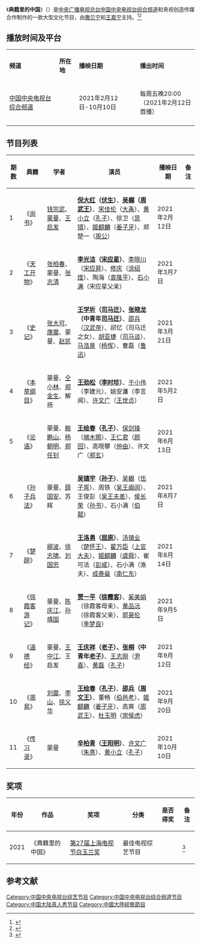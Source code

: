 {{noteTA
|T=zh:典籍里的中国;zh-cn:典籍里的中国;zh-tw:典籍裡的中國;zh-hk:典籍裏的中國;zh-mo:典籍裏的中國
|1=zh-hans:里;zh-tw:裡;zh-hk:裏;
}}

{{电视节目信息框
| 名称     = 典籍里的中国
| 英文名称 = ''{{lang|en|China in Classics}}''
| 图片     = 
| 图说     = 
| 分类     = 文化节目
| 原创者   = 
| 导演     = 
| 监制     = 
| 出品人   = [[慎海雄|慎海雄]]
| 编剧     = 
| 制作人   = 
| 摄影     = 
| 主持     = [[撒贝宁|撒贝宁]]、[[王嘉宁|王嘉宁]]
| 评委     = 
| 旁白     = 
| 主题曲   = 
| 片尾曲   = 
| 插曲     = 
| 地区     = {{CHNML}}
| 语言     = 普通话
| 集数     = 
| 每集长   = 约120分钟
| 制作公司 = [[中国中央电视台综合频道|中国中央电视台综合频道]]<br>央视创造传媒有限公司
| 首播地区 = {{CHNML}}
| 电视网   = [[中国中央电视台综合频道|中国中央电视台综合频道]]
| 开始     = {{Start date|2021|2|12}}
| 结束     = {{end date|2021|10|10}}
| 先于     = 
| 后于     = 
| 相关剧集 = 
| 官方网站 = 
| 季数     = 
}}
《'''典籍里的中国'''》（{{lang-en|''China in Classics''}}）是[[中央广播电视总台|中央广播电视总台]][[中国中央电视台综合频道|中国中央电视台综合频道]]和央视创造传媒合作制作的一款大型文化节目，由[[撒贝宁|撒贝宁]]和[[王嘉宁|王嘉宁]]主持。<ref>{{cite news |author1=王法 |title=从经典中感悟中国精神 《典籍里的中国》引发现象级传播 |url=https://finance.sina.com.cn/tech/2021-02-14/doc-ikftpnny6782555.shtml |accessdate=2021-02-14 |work=新浪 |date=2021-02-14}}</ref><ref>{{cite news |author1=李茗伊 |title=典籍里的中国 沉寂千年，上古典籍《尚书》终于现世！ |url=https://finance.sina.com.cn/tech/2021-02-13/doc-ikftpnny6572422.shtml |accessdate=2021-02-14 |work=新浪 |date=2021-02-13}}</ref>

== 播放时间及平台 ==
{|class="wikitable" style="text-align:center"
|- style="background:cornflowerblue; color:white" 
|'''频道'''||'''所在地'''||'''播映日期'''||'''播出时间'''
|- 
| [[中国中央电视台综合频道|中国中央电视台综合频道]]|| {{CHNMLD}} || 2021年2月12日-10月10日 || 每周五晚20:00<br>（2021年2月12日首播）
|-
|}

==节目列表==
{| class="wikitable"
|-
! 期数 !! 典籍 !! 学者 !! 演员 !! 播映日期!! 备注
|-
| 1 || 《[[尚书_(书)|尚书]]》 || [[钱宗武|钱宗武]]、[[蒙曼|蒙曼]]、[[王启发|王启发]] || '''[[倪大红|倪大红]]（[[伏生|伏生]]）'''、'''[[吳樾_(演員)|吴樾]]（[[周武王|周武王]]）'''、[[宋佳伦|宋佳伦]]（[[大禹|大禹]]）、[[黄小立|黄小立]]（[[孔子|孔子]]）、徐卫（[[晁错|晁错]]）、[[姬麒麟|姬麒麟]]（[[太公望|姜子牙]]）、郑楚一（[[周公|周公]]） || 2021年2月12日||
|-
| 2 || 《[[天工开物|天工开物]]》 || [[张柏春|张柏春]]、蒙曼、[[张志清_(中国图书馆学家)|张志清]] || '''[[李光洁|李光洁]]（[[宋应星|宋应星]]）'''、[[李晓川|李晓川]]（[[宋应昇|宋应昇]]）、[[修庆|修庆]]（[[涂绍煃|涂绍煃]]）、陶海（[[袁隆平|袁隆平]]）、[[石小满|石小满]]（宋应星父亲） || 2021年3月7日||
|-
| 3 || 《[[史记|史记]]》 ||[[张大可|张大可]]、[[康震|康震]]、蒙曼、[[赵凯|赵凯]] || '''[[王学圻|王学圻]]（[[司马迁|司马迁]]）、[[张晓龙|张晓龙]]（中青年[[司马迁|司马迁]]）'''、[[邵兵|邵兵]]（[[汉武帝|汉武帝]]）、祁忆（司马迁之女）、[[胡亚捷|胡亚捷]]（[[司马谈|司马谈]]）、[[马浩景|马浩景]]（[[杨恽|杨恽]]）、曹磊（[[鲁迅|鲁迅]]） || 2021年3月21日||
|-
| 4 || 《[[本草纲目|本草纲目]]》 || 蒙曼、[[仝小林|仝小林]]、[[郑金生|郑金生]]、解扬 || '''[[王劲松_(江苏)|王劲松]]（[[李时珍|李时珍]]）'''、[[于小伟|于小伟]]（李建元）、姚安濂（李言闻）、[[许文广|许文广]]（[[王世贞|王世贞]]） || 2021年5月2日 ||
|-
| 5 || 《[[论语|论语]]》 || 蒙曼、[[鲍鹏山|鲍鹏山]]、[[杨朝明|杨朝明]]、[[郑任钊|郑任钊]] || '''[[王绘春|王绘春]]（[[孔子|孔子]]）'''、[[保剑锋|保剑锋]]（[[子贡|端木赐]]）、[[王仁君|王仁君]]（[[颜回|颜回]]）、高晓攀（[[仲由|仲由]]）、许文广（[[郑玄|郑玄]]） || 2021年6月13日 ||
|-
| 6 || 《[[孙子兵法|孙子兵法]]》 || 蒙曼、[[薛国安|薛国安]]、苏辉 || '''[[吴镇宇|吴镇宇]]（[[孙武|孙子]]）'''、[[吴樾|吴樾]]（[[伍子胥|伍子胥]]）、周铁（[[吴王阖闾|吴王阖闾]]）、王俊彭（[[吴王夫差|吴王夫差]]）、[[侯长荣|侯长荣]]（[[孙书|孙书]]）、石小满（[[伯嚭|伯嚭]]） || 2021年8月7日 ||
|-
|7|| 《[[楚辞|楚辞]]》|| [[郦波|郦波]]、[[徐志啸|徐志啸]]、[[刘国忠|刘国忠]]|| '''[[王洛勇|王洛勇]]（[[屈原|屈原]]）'''、[[湯鎮業|汤镇业]]（[[楚懷王|楚怀王]]）、[[翟万臣|翟万臣]]（[[上官大夫|上官大夫]]）、[[姬麒麟|姬麒麟]]（[[舜|虞舜]]）、崔可法（[[彭咸|彭咸]]）、石小满（渔夫）、[[成泰燊|成泰燊]]（[[南仁东|南仁东]]）|| 2021年8月14日 ||
|-
|8|| 《[[徐霞客游记|徐霞客游记]]》|| 蒙曼、[[陈庆江|陈庆江]]、[[孙靖国|孙靖国]]|| '''[[贾一平|贾一平]]（[[徐霞客|徐霞客]]）'''、[[奚美娟|奚美娟]]（徐霞客母亲）、[[黄品沅|黄品沅]]（徐霞客父亲）、[[郭昊伦|郭昊伦]]（[[季梦良|季梦良]]）|| 2021年9月5日 ||
|-
|9|| 《[[道德经|道德经]]》|| 蒙曼、[[王中江|王中江]]、王启发|| '''[[王庆祥|王庆祥]]（[[老子|老子]]）、[[张桐_(演员)|张桐]]（中青年[[老子|老子]]）'''、[[王志刚_(演员)|王志刚]]（[[尹喜|尹喜]]）、[[黄磊|黄磊]]（[[孔子|孔子]]）|| 2021年9月12日 ||
|-
|10|| 《[[周易|周易]]》|| [[刘震|刘震]]、[[李山|李山]]、[[徐义华|徐义华]]|| '''[[王绘春|王绘春]]（[[孔子|孔子]]）'''、'''[[邵兵|邵兵]]（[[周文王|周文王]]）'''、董畅（[[伯邑考|伯邑考]]）、[[姬麒麟|姬麒麟]]（[[太公望|姜子牙]]）、高爽（[[周武王|周武王]]）、[[杜玉明|杜玉明]]（[[崇侯虎|崇侯虎]]）|| 2021年9月20日 ||
|-
|11
|《[[传习录|传习录]]》
|蒙曼
|'''[[辛柏青|辛柏青]]（[[王守仁|王阳明]]）'''、[[许文广|许文广]]（[[朱熹|朱熹]]）、[[黄小立|黄小立]]（[[孔子|孔子]]）
|2021年10月10日
|
|}

==奖项==
{| class="wikitable"
|-
! 年份 !! 作品 !! 奖项 !! 分类 !! 是否得奖 !! 备注
|-
| 2021 || 《典籍里的中国》 || [[第27届上海电视节白玉兰奖|第27届上海电视节白玉兰奖]] || 最佳电视综艺节目 || {{won}} ||<ref>{{cite news |author1=珞小嬜 |title=第27届上海电视节白玉兰奖单：于和伟童瑶获视帝后 |url=https://ent.sina.com.cn/v/m/2021-06-10/doc-ikqcfnca0329084.shtml |accessdate=2021-06-11 |work=新浪 |date=2021-06-10 |archive-date=2021-06-10 |archive-url=https://web.archive.org/web/20210610152727/https://ent.sina.com.cn/v/m/2021-06-10/doc-ikqcfnca0329084.shtml |dead-url=no }}</ref>
|}

==参考文献==
{{reflist}}

{{DEFAULTSORT:Dianjilidezhongguo}}
[[Category:中国中央电视台综艺节目|Category:中国中央电视台综艺节目]]
[[Category:中国中央电视台综合频道节目|Category:中国中央电视台综合频道节目]]
[[Category:中国大陆真人秀节目|Category:中国大陆真人秀节目]]
[[Category:中國大陸綜藝節目|Category:中國大陸綜藝節目]]